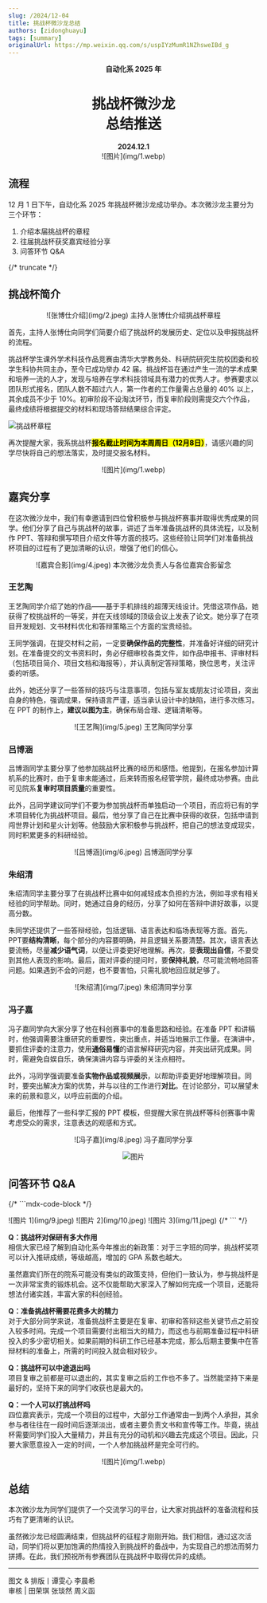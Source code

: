 ```yaml
---
slug: /2024/12-04
title: 挑战杯微沙龙总结
authors: [zidonghuayu]
tags: [summary]
originalUrl: https://mp.weixin.qq.com/s/uspIYzMumR1NZhsweIBd_g
---
```


<center>
    <strong>自动化系 2025 年</strong>
    <h1>挑战杯微沙龙<br />总结推送</h1>
    <strong>2024.12.1</strong>
</center>
<center>
![图片](img/1.webp)
</center>

## 流程

12 月 1 日下午，自动化系 2025 年挑战杯微沙龙成功举办。本次微沙龙主要分为三个环节：

1. 介绍本届挑战杯的章程
2. 往届挑战杯获奖嘉宾经验分享
3. 问答环节 Q&A

{/* truncate */}

## 挑战杯简介

<center>
![张博仕介绍](img/2.jpeg)
主持人张博仕介绍挑战杯章程
</center>

首先，主持人张博仕向同学们简要介绍了挑战杯的发展历史、定位以及申报挑战杯的流程。

挑战杯学生课外学术科技作品竞赛由清华大学教务处、科研院研究生院校团委和校学生科协共同主办，至今已成功举办 42 届。挑战杯旨在通过产生一流的学术成果和培养一流的人才，发现与培养在学术科技领域具有潜力的优秀人才。参赛要求以团队形式报名，团队人数不超过六人，第一作者的工作量需占总量的 40% 以上，其余成员不少于 10%。初审阶段不设淘汰环节，而复审阶段则需提交六个作品，最终成绩将根据提交的材料和现场答辩结果综合评定。

![挑战杯章程](img/3.png)

再次提醒大家，我系挑战杯<mark>**报名截止时间为本周周日（12月8日）**</mark>，请感兴趣的同学尽快将自己的想法落实，及时提交报名材料。

<center>![图片](img/1.webp)</center>

## 嘉宾分享

在这次微沙龙中，我们有幸邀请到四位曾积极参与挑战杯赛事并取得优秀成果的同学。他们分享了自己与挑战杯的故事，讲述了当年准备挑战杯的具体流程，以及制作 PPT、答辩和撰写项目介绍文件等方面的技巧。这些经验让同学们对准备挑战杯项目的过程有了更加清晰的认识，增强了他们的信心。

<center>
![嘉宾合影](img/4.jpeg)
本次微沙龙负责人与各位嘉宾合影留念
</center>

### 王艺陶

王艺陶同学介绍了她的作品——基于手机排线的超薄天线设计。凭借这项作品，她获得了校挑战杯的一等奖，并在天线领域的顶级会议上发表了论文。她分享了在项目开发规划、文书材料优化和答辩策略三个方面的宝贵经验。

王同学强调，在提交材料之前，一定要**确保作品的完整性**，并准备好详细的研究计划。在准备提交的文书资料时，务必仔细审校各类文件，如作品申报书、评审材料（包括项目简介、项目文档和海报等），并认真制定答辩策略，换位思考，关注评委的听感。

此外，她还分享了一些答辩的技巧与注意事项，包括与室友或朋友讨论项目，突出自身的特色，强调成果，保持语言严谨，适当承认设计中的缺陷，进行多次练习。在 PPT 的制作上，**建议以图为主**，确保布局合理、逻辑清晰等。

<center>
![王艺陶](img/5.jpeg)
王艺陶同学分享
</center>

### 吕博涵

吕博涵同学主要分享了他参加挑战杯比赛的经历和感悟。他提到，在报名参加计算机系的比赛时，由于复审未能通过，后来转而报名经管学院，最终成功参赛。由此可见院系**复审时项目质量**的重要性。

此外，吕同学建议同学们不要为参加挑战杯而单独启动一个项目，而应将已有的学术项目转化为挑战杯项目。最后，他分享了自己在比赛中获得的收获，包括申请到闯世界计划和星火计划等。他鼓励大家积极参与挑战杯，把自己的想法变成现实，同时积累更多的科研经验。

<center>
![吕博涵](img/6.jpeg)
吕博涵同学分享
</center>

### 朱绍清

朱绍清同学主要分享了在挑战杯比赛中如何减轻成本负担的方法，例如寻求有相关经验的同学帮助。同时，她通过自身的经历，分享了如何在答辩中讲好故事，以提高分数。

朱同学还提供了一些答辩经验，包括逻辑、语言表达和临场表现等方面。首先，PPT要**结构清晰**，每个部分的内容要明确，并且逻辑关系要清楚。其次，语言表达要流畅，尽量**减少语气词**，以便让评委更好地理解。再次，要**表现出自信**，不要受到其他人表现的影响。最后，面对评委的提问时，要**保持礼貌**，尽可能流畅地回答问题。如果遇到不会的问题，也不要害怕，只需礼貌地回应就足够了。

<center>
![朱绍清](img/7.jpeg)
朱绍清同学分享
</center>

### 冯子嘉

冯子嘉同学向大家分享了他在科创赛事中的准备思路和经验。在准备 PPT 和讲稿时，他强调需要注重研究的重要性，突出重点，并适当地展示工作量。在演讲中，要抓住评委的注意力，使用**通俗易懂**的语言解释研究内容，并突出研究成果。同时，需避免自娱自乐，确保演讲内容与评委的关注点相符。

此外，冯同学强调要准备**实物作品或视频展示**，以帮助评委更好地理解项目。同时，要突出解决方案的优势，并与以往的工作进行**对比**。在讨论部分，可以展望未来的前景和意义，以呼应前面的介绍。

最后，他推荐了一些科学汇报的 PPT 模板，但提醒大家在挑战杯等科创赛事中需考虑受众的需求，注意表达的观感和方式。

<center>
![冯子嘉](img/8.jpeg)
冯子嘉同学分享

![图片](img/1.webp)
</center>

## 问答环节 Q&A

{/* ```mdx-code-block  */}

<Tabs>
  <TabItem value="1" label="图片 1" default>
    ![图片 1](img/9.jpeg)
  </TabItem>
  <TabItem value="2" label="图片 2">
    ![图片 2](img/10.jpeg)
  </TabItem>
  <TabItem value="3" label="图片 3">
    ![图片 3](img/11.jpeg)
  </TabItem>
</Tabs>
{/* ``` */}

**Q：挑战杯对保研有多大作用**  
相信大家已经了解到自动化系今年推出的新政策：对于三字班的同学，挑战杯奖项可以计入推研成绩，等级越高，增加的 GPA 系数也越大。

虽然嘉宾们所在的院系可能没有类似的政策支持，但他们一致认为，参与挑战杯是一次非常宝贵的锻炼机会。这不仅能帮助大家深入了解如何完成一个项目，还能将想法付诸实践，丰富大家的科创经验。

**Q：准备挑战杯需要花费多大的精力**  
对于大部分同学来说，准备挑战杯主要是在复审、初审和答辩这些关键节点之前投入较多时间。完成一个项目需要付出相当大的精力，而这也与前期准备过程中科研投入的多少密切相关。如果前期的科研工作已经基本完成，那么后期主要集中在答辩材料的准备上，所需的时间投入就会相对较少。

**Q：挑战杯可以中途退出吗**  
项目复审之前都是可以退出的，其实复审之后的工作也不多了。当然能坚持下来是最好的，坚持下来的同学们收获也是最大的。

**Q：一个人可以打挑战杯吗**  
四位嘉宾表示，完成一个项目的过程中，大部分工作通常由一到两个人承担，其余参与者往往在一段时间后逐渐淡出，或者主要负责文书和宣传等工作。毕竟，挑战杯需要同学们投入大量精力，并且有充分的动机和兴趣去完成这个项目。因此，只要大家愿意投入一定的时间，一个人参加挑战杯是完全可行的。

<center>![图片](img/1.webp)</center>

## 总结

本次微沙龙为同学们提供了一个交流学习的平台，让大家对挑战杯的准备流程和技巧有了更清晰的认识。

虽然微沙龙已经圆满结束，但挑战杯的征程才刚刚开始。我们相信，通过这次活动，同学们将以更加饱满的热情投入到挑战杯的备战中，为实现自己的想法而努力拼搏。在此，我们预祝所有参赛团队在挑战杯中取得优异的成绩。

---

图文 & 排版丨谭雯心 李晨希  
审核 | 田荣琪 张琰然 周义函
